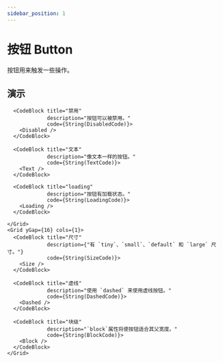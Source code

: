 ```yaml
---
sidebar_position: 1
---
```



# 按钮 Button

按钮用来触发一些操作。

## 演示
<ThemeProvider>
  <Grid xGap={16} cols={2} style={{
    alignItems: 'flex-start'
  }}>
    <Grid yGap={16} cols={1}>
      <CodeBlock title="基础"
                 description={"按钮的 type 分别为 `default`、`tertiary`、`primary`、`info`、`success`、`warning` 和 `error`。"}
                 code={String(BasicCode)}>
        <Basic />
      </CodeBlock>

      <CodeBlock title="禁用"
                 description="按钮可以被禁用。"
                 code={String(DisabledCode)}>
        <Disabled />
      </CodeBlock>

      <CodeBlock title="文本"
                 description="像文本一样的按钮。"
                 code={String(TextCode)}>
        <Text />
      </CodeBlock>

      <CodeBlock title="loading"
                 description="按钮有加载状态。"
                 code={String(LoadingCode)}>
        <Loading />
      </CodeBlock>

    </Grid>
    <Grid yGap={16} cols={1}>
      <CodeBlock title="尺寸"
                 description={"有 `tiny`、`small`、`default` 和 `large` 尺寸。"}
                 code={String(SizeCode)}>
        <Size />
      </CodeBlock>

      <CodeBlock title="虚线"
                 description="使用 `dashed` 来使用虚线按钮。"
                 code={String(DashedCode)}>
        <Dashed />
      </CodeBlock>

      <CodeBlock title="块级"
                 description="`block`属性将使按钮适合其父宽度。"
                 code={String(BlockCode)}>
        <Block />
      </CodeBlock>
    </Grid>
  </Grid>
</ThemeProvider>

